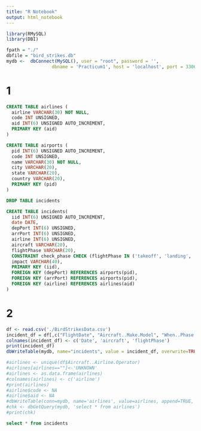 ```yaml
---
title: "R Notebook"
output: html_notebook
---
```


```r
library(RMySQL)
library(DBI)

fpath = "./"
dbfile = "bird_strikes.db"
mydb <-  dbConnect(MySQL(), user = "root", password = '',
                 dbname = 'Practicum1', host = 'localhost', port = 3306)
```

# 1
```sql
CREATE TABLE airlines (
  airline VARCHAR(30) NOT NULL,
  code INT UNSIGNED,
  aid INT(6) UNSIGNED AUTO_INCREMENT,
  PRIMARY KEY (aid)
)
```
```sql
CREATE TABLE airports (
  pid INT(6) UNSIGNED AUTO_INCREMENT,
  code INT UNSIGNED,
  name VARCHAR(30) NOT NULL,
  city VARCHAR(20),
  state VARCHAR(20),
  country VARCHAR(20),
  PRIMARY KEY (pid)
)
```
```sql
DROP TABLE incidents
```
```sql
CREATE TABLE incidents(
  iid INT(6) UNSIGNED AUTO_INCREMENT, 
  date DATE, 
  depPort INT(6) UNSIGNED, 
  arrPort INT(6) UNSIGNED, 
  airline INT(6) UNSIGNED, 
  aircraft VARCHAR(20), 
  flightPhase VARCHAR(20),
  CONSTRAINT check_phase CHECK (flightPhase IN ('takeoff', 'landing', 'inflight', 'unknown')),
  impact VARCHAR(40),
  PRIMARY KEY (iid),
  FOREIGN KEY (depPort) REFERENCES airports(pid),
  FOREIGN KEY (arrPort) REFERENCES airports(pid),
  FOREIGN KEY (airline) REFERENCES airlines(aid)
)
```

# 2
```r
df <- read.csv('./BirdStrikesData.csv')
incident_df = df[,c("FlightDate", "Aircraft..Make.Model", "When..Phase.of.flight")]
colnames(incident_df) <- c('Date', 'aircraft', 'flightPhase')
print(incident_df)
dbWriteTable(mydb, name="incidents", value = incident_df, overwrite=TRUE, row.names = FALSE, field.types=c())

#airlines <- unique(df$Aircraft..Airline.Operator)
#airlines[airlines==""]<-'UNKNOWN'
#airlines <- as.data.frame(airlines)
#colnames(airlines) <- c('airline')
#print(airlines)
#airline$code <- NA
#airline$aid <- NA
#dbWriteTable(conn=mydb, name='airlines', value=airlines, append=TRUE, row.names=FALSE, field.types=c())
#chk <- dbGetQuery(mydb, 'select * from airlines')
#print(chk)
```
```sql
select * from incidents
```






